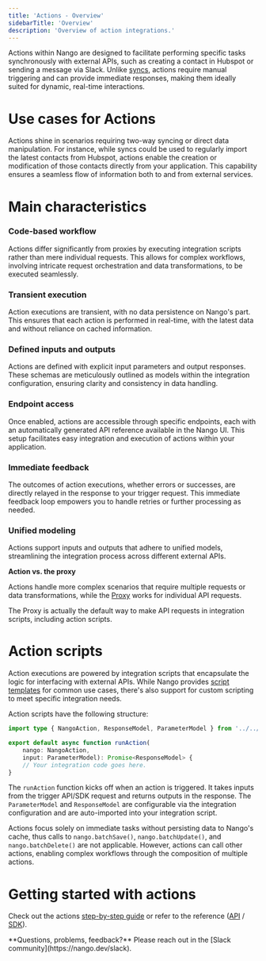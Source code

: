 ```yaml
---
title: 'Actions - Overview'
sidebarTitle: 'Overview'
description: 'Overview of action integrations.'
---
```


Actions within Nango are designed to facilitate performing specific tasks synchronously with external APIs, such as creating a contact in Hubspot or sending a message via Slack. Unlike [syncs](/guides/syncs/overview), actions require manual triggering and can provide immediate responses, making them ideally suited for dynamic, real-time interactions.

# Use cases for Actions
Actions shine in scenarios requiring two-way syncing or direct data manipulation. For instance, while syncs could be used to regularly import the latest contacts from Hubspot, actions enable the creation or modification of those contacts directly from your application. This capability ensures a seamless flow of information both to and from external services.

# Main characteristics

### Code-based workflow 

Actions differ significantly from proxies by executing integration scripts rather than mere individual requests. This allows for complex workflows, involving intricate request orchestration and data transformations, to be executed seamlessly.

### Transient execution

Action executions are transient, with no data persistence on Nango's part. This ensures that each action is performed in real-time, with the latest data and without reliance on cached information.

### Defined inputs and outputs 

Actions are defined with explicit input parameters and output responses. These schemas are meticulously outlined as models within the integration configuration, ensuring clarity and consistency in data handling.

### Endpoint access 
Once enabled, actions are accessible through specific endpoints, each with an automatically generated API reference available in the Nango UI. This setup facilitates easy integration and execution of actions within your application.

### Immediate feedback

The outcomes of action executions, whether errors or successes, are directly relayed in the response to your trigger request. This immediate feedback loop empowers you to handle retries or further processing as needed.

### Unified modeling

Actions support inputs and outputs that adhere to unified models, streamlining the integration process across different external APIs. 

**Action vs. the proxy**

Actions handle more complex scenarios that require multiple requests or data transformations, while the [Proxy](/guides/individual-requests) works for individual API requests.

<Tip>
The Proxy is actually the default way to make API requests in integration scripts, including action scripts.
</Tip>

# Action scripts
Action executions are powered by integration scripts that encapsulate the logic for interfacing with external APIs. While Nango provides [script templates](guides/pre-built-integrations/overview) for common use cases, there's also support for custom scripting to meet specific integration needs.

Action scripts have the following structure:

```typescript
import type { NangoAction, ResponseModel, ParameterModel } from '../../models';

export default async function runAction(
    nango: NangoAction, 
    input: ParameterModel): Promise<ResponseModel> {
    // Your integration code goes here.
}
```

The `runAction` function kicks off when an action is triggered. It takes inputs from the trigger API/SDK request and returns outputs in the response. The `ParameterModel` and `ResponseModel` are configurable via the integration configuration and are auto-imported into your integration script.

Actions focus solely on immediate tasks without persisting data to Nango's cache, thus calls to `nango.batchSave()`, `nango.batchUpdate()`, and `nango.batchDelete()` are not applicable. However, actions can call other actions, enabling complex workflows through the composition of multiple actions.

# Getting started with actions

Check out the actions [step-by-step guide](/guides/actions/use-an-action) or refer to the reference ([API](/reference/api/action/trigger) / [SDK](/reference/sdks/node#actions)).

<Tip>
    **Questions, problems, feedback?** Please reach out in the [Slack community](https://nango.dev/slack).
</Tip>